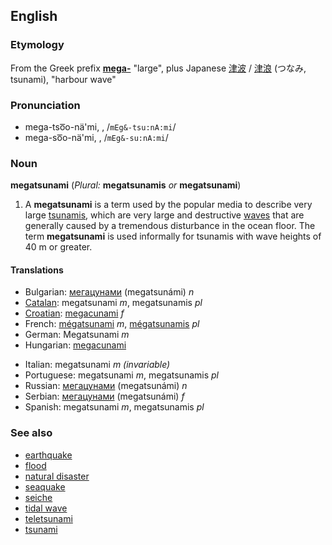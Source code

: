 ==English==
{{wikipedia}}
===Etymology===
From the Greek prefix '''[[mega-]]''' "large", plus Japanese [[津波]] / [[津浪]] (つなみ, tsunami), "harbour wave"

===Pronunciation===
*mega-tso͞o-nä'mi, {{IPAchar|/mɛgə-tsuːˈnɑːmi/}}, /<tt>mEg&-tsu:nA:mi</tt>/
*mega-so͞o-nä'mi, {{IPAchar|/mɛgə-suːˈnɑːmi/}}, /<tt>mEg&-su:nA:mi</tt>/

===Noun===
'''megatsunami''' (''Plural:'' '''megatsunamis''' ''or'' '''megatsunami''')

# A '''megatsunami''' is a term used by the popular media to describe very large [[tsunami]]s, which are very large and destructive [[wave]]s that are generally caused by a tremendous disturbance in the ocean floor. The term '''megatsunami''' is used informally for tsunamis with wave heights of 40 m or greater.

====Translations====
{{top}}
*Bulgarian: [[мегацунами]] (megatsunámi) ''n''
*[[Catalan]]: megatsunami ''m'', megatsunamis ''pl''
*[[Croatian]]: [[megacunami]] ''f''
*French: [[mégatsunami]] ''m'', [[mégatsunamis]] ''pl''
*German: Megatsunami ''m''
*Hungarian: [[megacunami]]
{{mid}}
*Italian: megatsunami ''m (invariable)''
*Portuguese: megatsunami ''m'', megatsunamis ''pl''
*Russian: [[мегацунами]] (megatsunámi) ''n''
*Serbian: [[мегацунами]] (megatsunámi) ''f''
*Spanish: megatsunami ''m'', megatsunamis ''pl''
{{bottom}}

===See also===
*[[earthquake]]
*[[flood]]
*[[natural disaster]]
*[[seaquake]]
*[[seiche]]
*[[tidal wave]]
*[[teletsunami]]
*[[tsunami]]